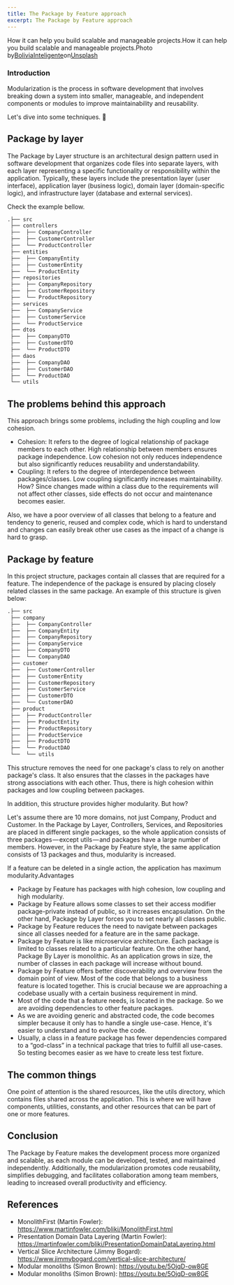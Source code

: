 ```yaml
---
title: The Package by Feature approach
excerpt: The Package by Feature approach
---
```


How it can help you build scalable and manageable projects.How it can help you build scalable and manageable projects.Photo by[BoliviaInteligente](https://unsplash.com/@boliviainteligente?utm_source=medium&utm_medium=referral)on[Unsplash](https://unsplash.com?utm_source=medium&utm_medium=referral)

### Introduction

Modularization is the process in software development that involves breaking down a system into smaller, manageable, and independent components or modules to improve maintainability and reusability.

Let's dive into some techniques. 🚀

## Package by layer

The Package by Layer structure is an architectural design pattern used in software development that organizes code files into separate layers, with each layer representing a specific functionality or responsibility within the application. Typically, these layers include the presentation layer (user interface), application layer (business logic), domain layer (domain-specific logic), and infrastructure layer (database and external services).

Check the example bellow.

```bash
.├── src
 ├── controllers
 ├──  ├── CompanyController
 ├──  ├── CustomerController
 ├──  └── ProductController
 ├── entities
 ├──  ├── CompanyEntity
 ├──  ├── CustomerEntity
 ├──  └── ProductEntity
 ├── repositories
 ├──  ├── CompanyRepository
 ├──  ├── CustomerRepository
 ├──  └── ProductRepository
 ├── services
 ├──  ├── CompanyService
 ├──  ├── CustomerService
 ├──  └── ProductService
 ├── dtos
 ├──  ├── CompanyDTO
 ├──  ├── CustomerDTO
 ├──  └── ProductDTO
 ├── daos
 ├──  ├── CompanyDAO
 ├──  ├── CustomerDAO
 ├──  └── ProductDAO
 └── utils
```

## The problems behind this approach

This approach brings some problems, including the high coupling and low cohesion.

- Cohesion: It refers to the degree of logical relationship of package members to each other. High relationship between members ensures package independence. Low cohesion not only reduces independence but also significantly reduces reusability and understandability.
- Coupling: It refers to the degree of interdependence between packages/classes. Low coupling significantly increases maintainability. How? Since changes made within a class due to the requirements will not affect other classes, side effects do not occur and maintenance becomes easier.

Also, we have a poor overview of all classes that belong to a feature and tendency to generic, reused and complex code, which is hard to understand and changes can easily break other use cases as the impact of a change is hard to grasp.

## Package by feature

In this project structure, packages contain all classes that are required for a feature. The independence of the package is ensured by placing closely related classes in the same package. An example of this structure is given below:

```bash
.├── src
 ├── company
 ├──  ├── CompanyController
 ├──  ├── CompanyEntity
 ├──  ├── CompanyRepository
 ├──  ├── CompanyService
 ├──  ├── CompanyDTO
 ├──  └── CompanyDAO
 ├── customer
 ├──  ├── CustomerController
 ├──  ├── CustomerEntity
 ├──  ├── CustomerRepository
 ├──  ├── CustomerService
 ├──  ├── CustomerDTO
 ├──  └── CustomerDAO
 ├── product
 ├──  ├── ProductController
 ├──  ├── ProductEntity
 ├──  ├── ProductRepository
 ├──  ├── ProductService
 ├──  ├── ProductDTO
 ├──  └── ProductDAO
 └──  └── utils
```

This structure removes the need for one package's class to rely on another package's class. It also ensures that the classes in the packages have strong associations with each other. Thus, there is high cohesion within packages and low coupling between packages.

In addition, this structure provides higher modularity. But how?

Let's assume there are 10 more domains, not just Company, Product and Customer. In the Package by Layer, Controllers, Services, and Repositories are placed in different single packages, so the whole application consists of three packages — except utils — and packages have a large number of members. However, in the Package by Feature style, the same application consists of 13 packages and thus, modularity is increased.

If a feature can be deleted in a single action, the application has maximum modularity.Advantages

- Package by Feature has packages with high cohesion, low coupling and high modularity.
- Package by Feature allows some classes to set their access modifier package-private instead of public, so it increases encapsulation. On the other hand, Package by Layer forces you to set nearly all classes public.
- Package by Feature reduces the need to navigate between packages since all classes needed for a feature are in the same package.
- Package by Feature is like microservice architecture. Each package is limited to classes related to a particular feature. On the other hand, Package By Layer is monolithic. As an application grows in size, the number of classes in each package will increase without bound.
- Package by Feature offers better discoverability and overview from the domain point of view. Most of the code that belongs to a business feature is located together. This is crucial because we are approaching a codebase usually with a certain business requirement in mind.
- Most of the code that a feature needs, is located in the package. So we are avoiding dependencies to other feature packages.
- As we are avoiding generic and abstracted code, the code becomes simpler because it only has to handle a single use-case. Hence, it's easier to understand and to evolve the code.
- Usually, a class in a feature package has fewer dependencies compared to a “god-class” in a technical package that tries to fulfill all use-cases. So testing becomes easier as we have to create less test fixture.

## The common things

One point of attention is the shared resources, like the utils directory, which contains files shared across the application. This is where we will have components, utilities, constants, and other resources that can be part of one or more features.

## Conclusion

The Package by Feature makes the development process more organized and scalable, as each module can be developed, tested, and maintained independently. Additionally, the modularization promotes code reusability, simplifies debugging, and facilitates collaboration among team members, leading to increased overall productivity and efficiency.

## References

- MonolithFirst (Martin Fowler): https://www.martinfowler.com/bliki/MonolithFirst.html
- Presentation Domain Data Layering (Martin Fowler): https://martinfowler.com/bliki/PresentationDomainDataLayering.html
- Vertical Slice Architecture (Jimmy Bogard): https://www.jimmybogard.com/vertical-slice-architecture/
- Modular monoliths (Simon Brown): https://youtu.be/5OjqD-ow8GE
- Modular monoliths (Simon Brown): https://youtu.be/5OjqD-ow8GE
